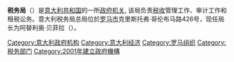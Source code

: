 {{Unreferenced|time=2014-06-06T14:52:46+00:00}}
{{Infobox government agency
|agency_name     = 稅務局
|type            = 機構
|nativename      = Agenzia delle Entrate
|nativename_a    = 
|nativename_r    = 
|logo            = 
|logo_width      = 
|logo_caption    = 
|seal            = 
|seal_width      = 
|seal_caption    = 
|picture         = 
|picture_width   = 
|picture_caption = 
|formed          = {{Start date|2001|1|1}}
|preceding1      = 
|preceding2      = 
<!-- (etc.) -->
|dissolved       = 
|superseding     = 
|jurisdiction    = {{le|義大利政府|Government of Italy}}
|headquarters    = {{ITA}}[[羅馬|羅馬]]<br>Cristoforo Colombo n. 426 C/D - 00145
|coordinates     = <!--{{coord|LATITUDE|LONGITUDE|type:landmark_region:US|display=inline,title}}-->
|motto           = 
|employees       = 
|budget          = 
|minister1_name  = 稅務官
|minister1_pfo   = 
|minister2_name  = 
|minister2_pfo   = 
<!-- (etc.) -->
|deputyminister1_name  = 
|deputyminister1_pfo   = 
|deputyminister2_name  = 
|deputyminister2_pfo   = 
<!-- (etc.) -->
|chief1_name     = 稅務專員
|chief1_position = 
|chief2_name     = 
|chief2_position = 
<!-- (etc.) -->
|agency_type     = 
|parent_department = 
|parent_agency   = 
|child1_agency   = 
|child2_agency   = 
<!-- (etc.) -->
|keydocument1    = 
<!-- (etc.) -->
|website         = {{URL|http://www.agenziaentrate.gov.it}}
|footnotes       = 
|map             = 
|map_width       = 
|map_caption     = 
}}
'''税务局'''（{{lang-it|Agenzia delle entrate}}）是[[意大利共和国|意大利共和国]]的一所[[政府机关|政府机关]], 该局负责[[税收|税收]]管理工作、审计工作和租税讼务。意大利税务局总局位於[[罗马市|罗马市]]克里斯托弗·哥伦布马路426号，现任局长为阿替利奥·贝菲拉（{{lang|it|Attilio Befera}}）。

{{italy-stub}}

[[Category:意大利政府机构|Category:意大利政府机构]]
[[Category:意大利经济|Category:意大利经济]]
[[Category:罗马组织|Category:罗马组织]]
[[Category:税务部门|Category:税务部门]]
[[Category:2001年建立政府機構|Category:2001年建立政府機構]]